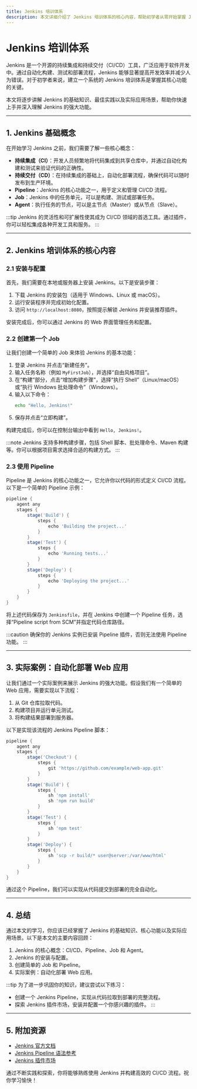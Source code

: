 ```yaml
---
title: Jenkins 培训体系
description: 本文详细介绍了 Jenkins 培训体系的核心内容，帮助初学者从零开始掌握 Jenkins 的最佳实践，包括基础概念、实际案例和练习。
---
```


# Jenkins 培训体系

Jenkins 是一个开源的持续集成和持续交付（CI/CD）工具，广泛应用于软件开发中。通过自动化构建、测试和部署流程，Jenkins 能够显著提高开发效率并减少人为错误。对于初学者来说，建立一个系统的 Jenkins 培训体系是掌握其核心功能的关键。

本文将逐步讲解 Jenkins 的基础知识、最佳实践以及实际应用场景，帮助你快速上手并深入理解 Jenkins 的强大功能。

---

## 1. Jenkins 基础概念

在开始学习 Jenkins 之前，我们需要了解一些核心概念：

- **持续集成（CI）**：开发人员频繁地将代码集成到共享仓库中，并通过自动化构建和测试来验证代码的正确性。
- **持续交付（CD）**：在持续集成的基础上，自动化部署流程，确保代码可以随时发布到生产环境。
- **Pipeline**：Jenkins 的核心功能之一，用于定义和管理 CI/CD 流程。
- **Job**：Jenkins 中的任务单元，可以是构建、测试或部署任务。
- **Agent**：执行任务的节点，可以是主节点（Master）或从节点（Slave）。

:::tip
Jenkins 的灵活性和可扩展性使其成为 CI/CD 领域的首选工具。通过插件，你可以轻松集成各种开发工具和服务。
:::

---

## 2. Jenkins 培训体系的核心内容

### 2.1 安装与配置

首先，我们需要在本地或服务器上安装 Jenkins。以下是安装步骤：

1. 下载 Jenkins 的安装包（适用于 Windows、Linux 或 macOS）。
2. 运行安装程序并完成初始化配置。
3. 访问 `http://localhost:8080`，按照提示解锁 Jenkins 并安装推荐插件。

安装完成后，你可以通过 Jenkins 的 Web 界面管理任务和配置。

### 2.2 创建第一个 Job

让我们创建一个简单的 Job 来体验 Jenkins 的基本功能：

1. 登录 Jenkins 并点击“新建任务”。
2. 输入任务名称（例如 `MyFirstJob`），并选择“自由风格项目”。
3. 在“构建”部分，点击“增加构建步骤”，选择“执行 Shell”（Linux/macOS）或“执行 Windows 批处理命令”（Windows）。
4. 输入以下命令：
   ```bash
   echo "Hello, Jenkins!"
   ```
5. 保存并点击“立即构建”。

构建完成后，你可以在控制台输出中看到 `Hello, Jenkins!`。

:::note
Jenkins 支持多种构建步骤，包括 Shell 脚本、批处理命令、Maven 构建等。你可以根据项目需求选择合适的构建方式。
:::

### 2.3 使用 Pipeline

Pipeline 是 Jenkins 的核心功能之一，它允许你以代码的形式定义 CI/CD 流程。以下是一个简单的 Pipeline 示例：

```groovy
pipeline {
    agent any
    stages {
        stage('Build') {
            steps {
                echo 'Building the project...'
            }
        }
        stage('Test') {
            steps {
                echo 'Running tests...'
            }
        }
        stage('Deploy') {
            steps {
                echo 'Deploying the project...'
            }
        }
    }
}
```

将上述代码保存为 `Jenkinsfile`，并在 Jenkins 中创建一个 Pipeline 任务，选择“Pipeline script from SCM”并指定代码仓库路径。

:::caution
确保你的 Jenkins 实例已安装 Pipeline 插件，否则无法使用 Pipeline 功能。
:::

---

## 3. 实际案例：自动化部署 Web 应用

让我们通过一个实际案例来展示 Jenkins 的强大功能。假设我们有一个简单的 Web 应用，需要实现以下流程：

1. 从 Git 仓库拉取代码。
2. 构建项目并运行单元测试。
3. 将构建结果部署到服务器。

以下是实现该流程的 Jenkins Pipeline 脚本：

```groovy
pipeline {
    agent any
    stages {
        stage('Checkout') {
            steps {
                git 'https://github.com/example/web-app.git'
            }
        }
        stage('Build') {
            steps {
                sh 'npm install'
                sh 'npm run build'
            }
        }
        stage('Test') {
            steps {
                sh 'npm test'
            }
        }
        stage('Deploy') {
            steps {
                sh 'scp -r build/* user@server:/var/www/html'
            }
        }
    }
}
```

通过这个 Pipeline，我们可以实现从代码提交到部署的完全自动化。

---

## 4. 总结

通过本文的学习，你应该已经掌握了 Jenkins 的基础知识、核心功能以及实际应用场景。以下是本文的主要内容回顾：

1. Jenkins 的核心概念：CI/CD、Pipeline、Job 和 Agent。
2. Jenkins 的安装与配置。
3. 创建简单的 Job 和 Pipeline。
4. 实际案例：自动化部署 Web 应用。

:::tip
为了进一步巩固你的知识，建议尝试以下练习：
- 创建一个 Jenkins Pipeline，实现从代码拉取到部署的完整流程。
- 探索 Jenkins 插件市场，安装并配置一个你感兴趣的插件。
:::

---

## 5. 附加资源

- [Jenkins 官方文档](https://www.jenkins.io/doc/)
- [Jenkins Pipeline 语法参考](https://www.jenkins.io/doc/book/pipeline/syntax/)
- [Jenkins 插件市场](https://plugins.jenkins.io/)

通过不断实践和探索，你将能够熟练使用 Jenkins 并构建高效的 CI/CD 流程。祝你学习愉快！